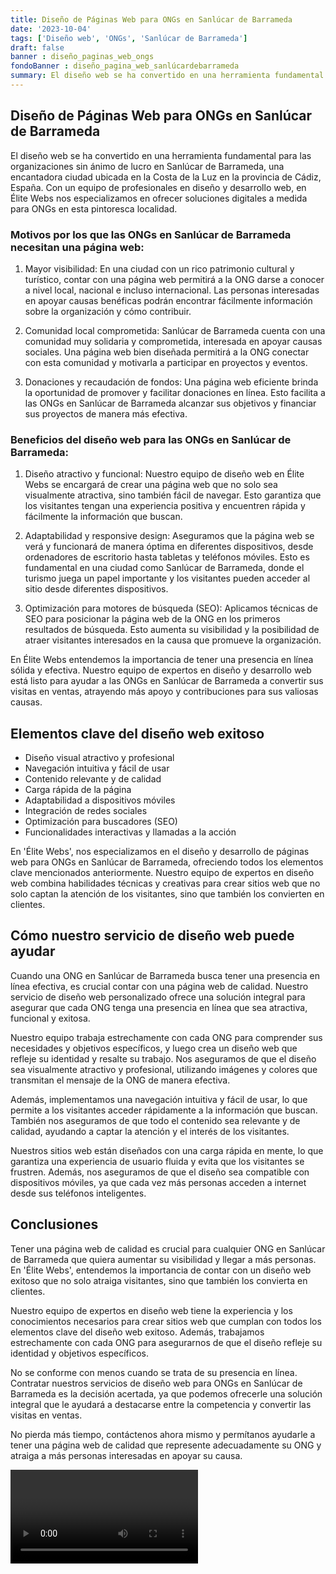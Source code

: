 ```yaml
---
title: Diseño de Páginas Web para ONGs en Sanlúcar de Barrameda
date: '2023-10-04'
tags: ['Diseño web', 'ONGs', 'Sanlúcar de Barrameda']
draft: false
banner : diseño_paginas_web_ongs
fondoBanner : diseño_pagina_web_sanlúcardebarrameda
summary: El diseño web se ha convertido en una herramienta fundamental para las organizaciones sin ánimo de lucro en Sanlúcar de Barrameda, una encantadora ciudad ubicada en la Costa de la Luz en la provincia de Cádiz, España. Con un equipo de profesionales en diseño y desarrollo web, en Élite Webs nos especializamos en ofrecer soluciones digitales a medida para ONGs en esta pintoresca localidad.
---
```


## Diseño de Páginas Web para ONGs en Sanlúcar de Barrameda

El diseño web se ha convertido en una herramienta fundamental para las organizaciones sin ánimo de lucro en Sanlúcar de Barrameda, una encantadora ciudad ubicada en la Costa de la Luz en la provincia de Cádiz, España. Con un equipo de profesionales en diseño y desarrollo web, en Élite Webs nos especializamos en ofrecer soluciones digitales a medida para ONGs en esta pintoresca localidad.

### Motivos por los que las ONGs en Sanlúcar de Barrameda necesitan una página web:

1. Mayor visibilidad: En una ciudad con un rico patrimonio cultural y turístico, contar con una página web permitirá a la ONG darse a conocer a nivel local, nacional e incluso internacional. Las personas interesadas en apoyar causas benéficas podrán encontrar fácilmente información sobre la organización y cómo contribuir.

2. Comunidad local comprometida: Sanlúcar de Barrameda cuenta con una comunidad muy solidaria y comprometida, interesada en apoyar causas sociales. Una página web bien diseñada permitirá a la ONG conectar con esta comunidad y motivarla a participar en proyectos y eventos.

3. Donaciones y recaudación de fondos: Una página web eficiente brinda la oportunidad de promover y facilitar donaciones en línea. Esto facilita a las ONGs en Sanlúcar de Barrameda alcanzar sus objetivos y financiar sus proyectos de manera más efectiva.

### Beneficios del diseño web para las ONGs en Sanlúcar de Barrameda:

1. Diseño atractivo y funcional: Nuestro equipo de diseño web en Élite Webs se encargará de crear una página web que no solo sea visualmente atractiva, sino también fácil de navegar. Esto garantiza que los visitantes tengan una experiencia positiva y encuentren rápida y fácilmente la información que buscan.

2. Adaptabilidad y responsive design: Aseguramos que la página web se verá y funcionará de manera óptima en diferentes dispositivos, desde ordenadores de escritorio hasta tabletas y teléfonos móviles. Esto es fundamental en una ciudad como Sanlúcar de Barrameda, donde el turismo juega un papel importante y los visitantes pueden acceder al sitio desde diferentes dispositivos.

3. Optimización para motores de búsqueda (SEO): Aplicamos técnicas de SEO para posicionar la página web de la ONG en los primeros resultados de búsqueda. Esto aumenta su visibilidad y la posibilidad de atraer visitantes interesados en la causa que promueve la organización.

En Élite Webs entendemos la importancia de tener una presencia en línea sólida y efectiva. Nuestro equipo de expertos en diseño y desarrollo web está listo para ayudar a las ONGs en Sanlúcar de Barrameda a convertir sus visitas en ventas, atrayendo más apoyo y contribuciones para sus valiosas causas.

<GifSeo />

<Cta />

## Elementos clave del diseño web exitoso

- Diseño visual atractivo y profesional
- Navegación intuitiva y fácil de usar
- Contenido relevante y de calidad
- Carga rápida de la página
- Adaptabilidad a dispositivos móviles
- Integración de redes sociales
- Optimización para buscadores (SEO)
- Funcionalidades interactivas y llamadas a la acción

En 'Élite Webs', nos especializamos en el diseño y desarrollo de páginas web para ONGs en Sanlúcar de Barrameda, ofreciendo todos los elementos clave mencionados anteriormente. Nuestro equipo de expertos en diseño web combina habilidades técnicas y creativas para crear sitios web que no solo captan la atención de los visitantes, sino que también los convierten en clientes.

## Cómo nuestro servicio de diseño web puede ayudar

Cuando una ONG en Sanlúcar de Barrameda busca tener una presencia en línea efectiva, es crucial contar con una página web de calidad. Nuestro servicio de diseño web personalizado ofrece una solución integral para asegurar que cada ONG tenga una presencia en línea que sea atractiva, funcional y exitosa.

Nuestro equipo trabaja estrechamente con cada ONG para comprender sus necesidades y objetivos específicos, y luego crea un diseño web que refleje su identidad y resalte su trabajo. Nos aseguramos de que el diseño sea visualmente atractivo y profesional, utilizando imágenes y colores que transmitan el mensaje de la ONG de manera efectiva.

Además, implementamos una navegación intuitiva y fácil de usar, lo que permite a los visitantes acceder rápidamente a la información que buscan. También nos aseguramos de que todo el contenido sea relevante y de calidad, ayudando a captar la atención y el interés de los visitantes.

Nuestros sitios web están diseñados con una carga rápida en mente, lo que garantiza una experiencia de usuario fluida y evita que los visitantes se frustren. Además, nos aseguramos de que el diseño sea compatible con dispositivos móviles, ya que cada vez más personas acceden a internet desde sus teléfonos inteligentes.

## Conclusiones

Tener una página web de calidad es crucial para cualquier ONG en Sanlúcar de Barrameda que quiera aumentar su visibilidad y llegar a más personas. En 'Élite Webs', entendemos la importancia de contar con un diseño web exitoso que no solo atraiga visitantes, sino que también los convierta en clientes.

Nuestro equipo de expertos en diseño web tiene la experiencia y los conocimientos necesarios para crear sitios web que cumplan con todos los elementos clave del diseño web exitoso. Además, trabajamos estrechamente con cada ONG para asegurarnos de que el diseño refleje su identidad y objetivos específicos.

No se conforme con menos cuando se trata de su presencia en línea. Contratar nuestros servicios de diseño web para ONGs en Sanlúcar de Barrameda es la decisión acertada, ya que podemos ofrecerle una solución integral que le ayudará a destacarse entre la competencia y convertir las visitas en ventas.

No pierda más tiempo, contáctenos ahora mismo y permítanos ayudarle a tener una página web de calidad que represente adecuadamente su ONG y atraiga a más personas interesadas en apoyar su causa.

<Video />

<CtaBot job='ONGs' city='Sanlúcar de Barrameda'/>

<Gmaps query='Sanlúcar de Barrameda+españa+maps' />
